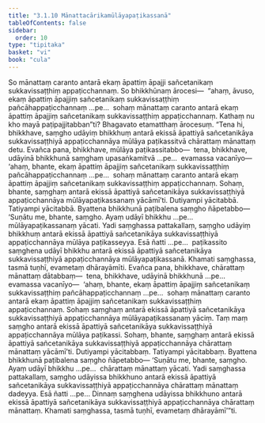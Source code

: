 ```yaml
---
title: "3.1.10 Mānattacārikamūlāyapaṭikassanā"
tableOfContents: false
sidebar:
  order: 10
type: "tipitaka"
basket: "vi"
book: "cula"
---
```



<DynamicBreadcrumb />

<Division number="116" book="cula" e="ch" v="4" p="118">

<Paragraph number="556" book="cula">
So mānattaṃ caranto antarā ekaṃ āpattiṃ āpajji sañcetanikaṃ sukkavissaṭṭhiṃ appaṭicchannaṃ. So bhikkhūnaṃ ārocesi—  “ahaṃ, āvuso, ekaṃ āpattiṃ āpajjiṃ sañcetanikaṃ sukkavissaṭṭhiṃ pañcāhappaṭicchannaṃ …pe…  sohaṃ mānattaṃ caranto antarā ekaṃ āpattiṃ āpajjiṃ sañcetanikaṃ sukkavissaṭṭhiṃ appaṭicchannaṃ. Kathaṃ nu kho mayā paṭipajjitabban”ti? Bhagavato etamatthaṃ ārocesuṃ. “Tena hi, bhikkhave, saṃgho udāyiṃ bhikkhuṃ antarā ekissā āpattiyā sañcetanikāya sukkavissaṭṭhiyā appaṭicchannāya mūlāya paṭikassitvā chārattaṃ mānattaṃ detu. Evañca pana, bhikkhave, mūlāya paṭikassitabbo—  tena, bhikkhave, udāyinā bhikkhunā saṃghaṃ upasaṅkamitvā …pe…  evamassa vacanīyo—  ‘ahaṃ, bhante, ekaṃ āpattiṃ āpajjiṃ sañcetanikaṃ sukkavissaṭṭhiṃ pañcāhappaṭicchannaṃ …pe…  sohaṃ mānattaṃ caranto antarā ekaṃ āpattiṃ āpajjiṃ sañcetanikaṃ sukkavissaṭṭhiṃ appaṭicchannaṃ. Sohaṃ, bhante, saṃghaṃ antarā ekissā āpattiyā sañcetanikāya sukkavissaṭṭhiyā appaṭicchannāya mūlāyapaṭikassanaṃ yācāmī’ti. Dutiyampi yācitabbā. Tatiyampi yācitabbā. Byattena bhikkhunā paṭibalena saṃgho ñāpetabbo—
</Paragraph>

</Division>
<Division number="117" book="cula" e="ch" v="4" p="118">

<Paragraph number="557" book="cula">
‘Suṇātu me, bhante, saṃgho. Ayaṃ udāyī bhikkhu …pe…  mūlāyapaṭikassanaṃ yācati. Yadi saṃghassa pattakallaṃ, saṃgho udāyiṃ bhikkhuṃ antarā ekissā āpattiyā sañcetanikāya sukkavissaṭṭhiyā appaṭicchannāya mūlāya paṭikasseyya. Esā ñatti …pe…  paṭikassito saṃghena udāyī bhikkhu antarā ekissā āpattiyā sañcetanikāya sukkavissaṭṭhiyā appaṭicchannāya mūlāyapaṭikassanā. Khamati saṃghassa, tasmā tuṇhī, evametaṃ dhārayāmīti.
</Paragraph>

<Paragraph number="558" book="cula">
Evañca pana, bhikkhave, chārattaṃ mānattaṃ dātabbaṃ—  tena, bhikkhave, udāyinā bhikkhunā …pe…  evamassa vacanīyo—  ‘ahaṃ, bhante, ekaṃ āpattiṃ āpajjiṃ sañcetanikaṃ sukkavissaṭṭhiṃ pañcāhappaṭicchannaṃ …pe…  sohaṃ mānattaṃ caranto antarā ekaṃ āpattiṃ āpajjiṃ sañcetanikaṃ sukkavissaṭṭhiṃ appaṭicchannaṃ. Sohaṃ saṃghaṃ antarā ekissā āpattiyā sañcetanikāya sukkavissaṭṭhiyā appaṭicchannāya mūlāyapaṭikassanaṃ yāciṃ. Taṃ maṃ saṃgho antarā ekissā āpattiyā sañcetanikāya sukkavissaṭṭhiyā appaṭicchannāya mūlāya paṭikassi. Sohaṃ, bhante, saṃghaṃ antarā ekissā āpattiyā sañcetanikāya sukkavissaṭṭhiyā appaṭicchannāya chārattaṃ mānattaṃ yācāmī’ti.
</Paragraph>

<Paragraph number="559" book="cula">
Dutiyampi yācitabbaṃ. Tatiyampi yācitabbaṃ. Byattena bhikkhunā paṭibalena saṃgho ñāpetabbo—
</Paragraph>

<Paragraph number="560" book="cula">
‘Suṇātu me, bhante, saṃgho. Ayaṃ udāyī bhikkhu …pe…  chārattaṃ mānattaṃ yācati. Yadi saṃghassa pattakallaṃ, saṃgho udāyissa bhikkhuno antarā ekissā āpattiyā sañcetanikāya sukkavissaṭṭhiyā appaṭicchannāya chārattaṃ mānattaṃ dadeyya. Esā ñatti …pe…
</Paragraph>

<Paragraph number="561" book="cula">
Dinnaṃ saṃghena udāyissa bhikkhuno antarā ekissā āpattiyā sañcetanikāya sukkavissaṭṭhiyā appaṭicchannāya chārattaṃ mānattaṃ. Khamati saṃghassa, tasmā tuṇhī, evametaṃ dhārayāmī’”ti.
</Paragraph>
</Division>